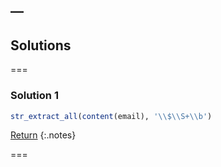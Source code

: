 ---
---

## Solutions

===

### Solution 1

```r
str_extract_all(content(email), '\\$\\S+\\b')
```

[Return](#exercise-1)
{:.notes}

===

